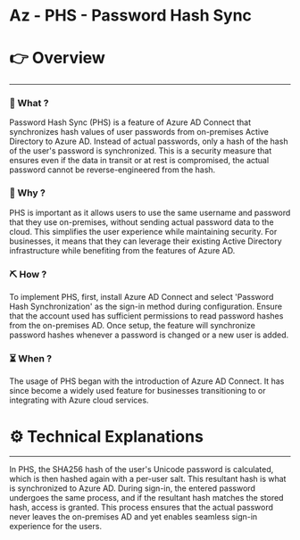 # Az - PHS - Password Hash Sync


# 👉 Overview

---

### 👀 What ?

Password Hash Sync (PHS) is a feature of Azure AD Connect that synchronizes hash values of user passwords from on-premises Active Directory to Azure AD. Instead of actual passwords, only a hash of the hash of the user's password is synchronized. This is a security measure that ensures even if the data in transit or at rest is compromised, the actual password cannot be reverse-engineered from the hash.


### 🧐 Why ?

PHS is important as it allows users to use the same username and password that they use on-premises, without sending actual password data to the cloud. This simplifies the user experience while maintaining security. For businesses, it means that they can leverage their existing Active Directory infrastructure while benefiting from the features of Azure AD.


### ⛏️ How ?

To implement PHS, first, install Azure AD Connect and select 'Password Hash Synchronization' as the sign-in method during configuration. Ensure that the account used has sufficient permissions to read password hashes from the on-premises AD. Once setup, the feature will synchronize password hashes whenever a password is changed or a new user is added.


### ⏳ When ?

The usage of PHS began with the introduction of Azure AD Connect. It has since become a widely used feature for businesses transitioning to or integrating with Azure cloud services.


# ⚙️ Technical Explanations

---

In PHS, the SHA256 hash of the user's Unicode password is calculated, which is then hashed again with a per-user salt. This resultant hash is what is synchronized to Azure AD. During sign-in, the entered password undergoes the same process, and if the resultant hash matches the stored hash, access is granted. This process ensures that the actual password never leaves the on-premises AD and yet enables seamless sign-in experience for the users.
